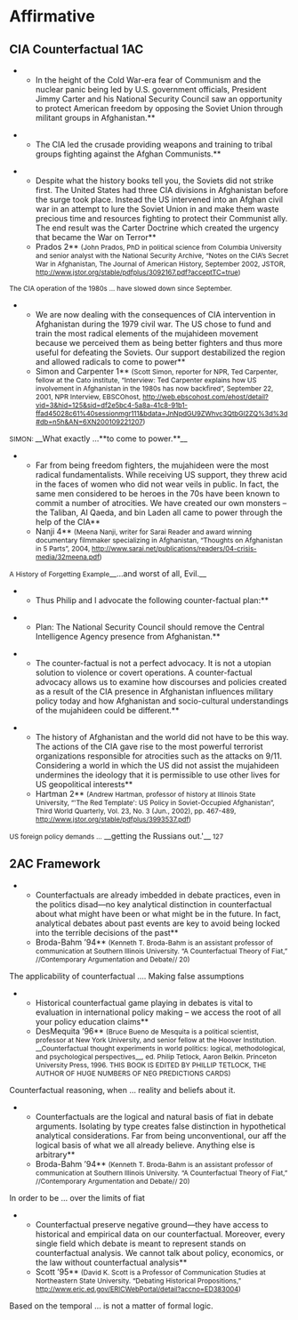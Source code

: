 =Affirmative= 
==CIA Counterfactual 1AC== 

**In the height of the Cold War-era fear of Communism and the nuclear panic being led by U.S. government officials, President Jimmy Carter and his National Security Council saw an opportunity to protect American freedom by opposing the Soviet Union through militant groups in Afghanistan.**

**The CIA led the crusade providing weapons and training to tribal groups fighting against the Afghan Communists.**

**Despite what the history books tell you, the Soviets did not strike first. The United States had three CIA divisions in Afghanistan before the surge took place. Instead the US intervened into an Afghan civil war in an attempt to lure the Soviet Union in and make them waste precious time and resources fighting to protect their Communist ally. The end result was the Carter Doctrine which created the urgency that became the War on Terror**
**Prados 2** <span style="font-size: 9pt;">(John Prados, PhD in political science from Columbia University and senior analyst with the National Security Archive, “Notes on the CIA’s Secret War in Afghanistan, The Journal of American History, September 2002, JSTOR, [[http://www.jstor.org/stable/pdfplus/3092167.pdf?acceptTC=true]])</span>

<span style="font-size: 9pt;">The CIA operation of the 1980s … have slowed down since September. </span>

**We are now dealing with the consequences of CIA intervention in Afghanistan during the 1979 civil war. The US chose to fund and train the most radical elements of the mujahideen movement because we perceived them as being better fighters and thus more useful for defeating the Soviets. Our support destabilized the region and allowed radicals to come to power**
**Simon and Carpenter 1** <span style="font-size: 9pt;">(Scott Simon, reporter for NPR, Ted Carpenter, fellow at the Cato institute, “Interview: Ted Carpenter explains how US involvement in Afghanistan in the 1980s has now backfired”, September 22, 2001, NPR Interview, EBSCOhost, [[http://web.ebscohost.com/ehost/detail?vid=3&hid=125&sid=df2e5bc4-5a8a-41c8-91b1-ffad45028c61%40sessionmgr111&bdata=JnNpdGU9ZWhvc3QtbGl2ZQ%3d%3d#db=n5h&AN=6XN200109221207]])</span>

<span style="font-size: 9pt;">SIMON: </span>__What exactly …**to come to power.**__

**Far from being freedom fighters, the mujahideen were the most radical fundamentalists. While receiving US support, they threw acid in the faces of women who did not wear veils in public. In fact, the same men considered to be heroes in the 70s have been known to commit a number of atrocities. We have created our own monsters – the Taliban, Al Qaeda, and bin Laden all came to power through the help of the CIA**
**Nanji 4** <span style="font-size: 9pt;">(Meena Nanji, writer for Sarai Reader and award winning documentary filmmaker specializing in Afghanistan, “Thoughts on Afghanistan in 5 Parts”, 2004, [[http://www.sarai.net/publications/readers/04-crisis-media/32meena.pdf]]) </span>

<span style="font-size: 9pt;">A History of Forgetting Example</span>__…and worst of all, Evil.__


**Thus Philip and I advocate the following counter-factual plan:**

**Plan: The National Security Council should remove the Central Intelligence Agency presence from Afghanistan.**

**The counter-factual is not a perfect advocacy. It is not a utopian solution to violence or covert operations. A counter-factual advocacy allows us to examine how discourses and policies created as a result of the CIA presence in Afghanistan influences military policy today and how Afghanistan and socio-cultural understandings of the mujahideen could be different.**

**The history of Afghanistan and the world did not have to be this way. The actions of the CIA gave rise to the most powerful terrorist organizations responsible for atrocities such as the attacks on 9/11. Considering a world in which the US did not assist the mujahideen undermines the ideology that it is permissible to use other lives for US geopolitical interests**
**Hartman 2** <span style="font-size: 9pt;">(Andrew Hartman, professor of history at Illinois State University, “'The Red Template': US Policy in Soviet-Occupied Afghanistan”, Third World Quarterly, Vol. 23, No. 3 (Jun., 2002), pp. 467-489, [[http://www.jstor.org/stable/pdfplus/3993537.pdf]]) </span>

<span style="font-size: 9pt;">US foreign policy demands …</span> __getting the Russians out.'__<span style="font-size: 9pt;"> 127</span>

==2AC Framework== 
**Counterfactuals are already imbedded in debate practices, even in the politics disad—no key analytical distinction in counterfactual about what might have been or what might be in the future. In fact, analytical debates about past events are key to avoid being locked into the terrible decisions of the past**
**Broda-Bahm ’94** <span style="font-size: 9pt;">(Kenneth T. Broda-Bahm is an assistant professor of communication at Southern Illinois University. “A Counterfactual Theory of Fiat,” //Contemporary Argumentation and Debate// 20) </span>

The applicability of counterfactual …. Making false assumptions

**Historical counterfactual game playing in debates is vital to evaluation in international policy making – we access the root of all your policy education claims**
**DesMequita ’96** <span style="font-size: 9pt;">(Bruce Bueno de Mesquita is a political scientist, professor at New York University, and senior fellow at the Hoover Institution. __Counterfactual thought experiments in world politics: logical, methodological, and psychological perspectives__, ed. Philip Tetlock, Aaron Belkin. Princeton University Press, 1996. THIS BOOK IS EDITED BY PHILLIP TETLOCK, THE AUTHOR OF HUGE NUMBERS OF NEG PREDICTIONS CARDS)</span>

Counterfactual reasoning, when … reality and beliefs about it.

**Counterfactuals are the logical and natural basis of fiat in debate arguments. Isolating by type creates false distinction in hypothetical analytical considerations. Far from being unconventional, our aff the logical basis of what we all already believe. Anything else is arbitrary**
**Broda-Bahm ’94** <span style="font-size: 9pt;">(Kenneth T. Broda-Bahm is an assistant professor of communication at Southern Illinois University. “A Counterfactual Theory of Fiat,” //Contemporary Argumentation and Debate// 20) </span>

In order to be … over the limits of fiat

**Counterfactual preserve negative ground—they have access to historical and empirical data on our counterfactual. Moreover, every single field which debate is meant to represent stands on counterfactual analysis. We cannot talk about policy, economics, or the law without counterfactual analysis**
**Scott ’95** <span style="font-size: 9pt;">(David K. Scott is a Professor of Communication Studies at Northeastern State University. “Debating Historical Propositions,” [[http://www.eric.ed.gov/ERICWebPortal/detail?accno=ED383004]]) </span>
Based on the temporal … is not a matter of formal logic.